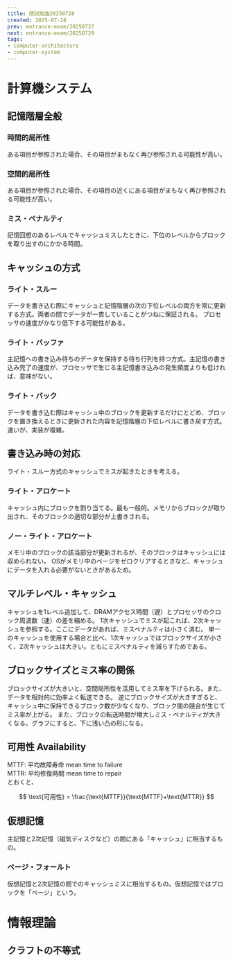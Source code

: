 ```yaml
---
title: 院試勉強20250728
created: 2025-07-28
prev: entrance-exam/20250727
next: entrance-exam/20250729
tags:
- computer-architecture
- computer-system
---
```


# 計算機システム

## 記憶階層全般

### 時間的局所性

ある項目が参照された場合、その項目がまもなく再び参照される可能性が高い。

### 空間的局所性

ある項目が参照された場合、その項目の近くにある項目がまもなく再び参照される可能性が高い。

### ミス・ペナルティ

記憶回想のあるレベルでキャッシュミスしたときに、下位のレベルからブロックを取り出すのにかかる時間。

## キャッシュの方式

### ライト・スルー

データを書き込む際にキャッシュと記憶階層の次の下位レベルの両方を常に更新する方式。両者の間でデータが一貫していることがつねに保証される。
プロセッサの速度がかなり低下する可能性がある。

### ライト・バッファ

主記憶への書き込み待ちのデータを保持する待ち行列を持つ方式。主記憶の書き込み完了の速度が、プロセッサで生じる主記憶書き込みの発生頻度よりも低ければ、意味がない。

### ライト・バック

データを書き込む際はキャッシュ中のブロックを更新するだけにとどめ、ブロックを置き換えるときに更新された内容を記憶階層の下位レベルに書き戻す方式。
速いが、実装が複雑。

## 書き込み時の対応

ライト・スルー方式のキャッシュでミスが起きたときを考える。

### ライト・アロケート

キャッシュ内にブロックを割り当てる。最も一般的。メモリからブロックが取り出され、そのブロックの適切な部分が上書きされる。

### ノー・ライト・アロケート

メモリ中のブロックの該当部分が更新されるが、そのブロックはキャッシュには収められない。
OSがメモリ中のページをゼロクリアするときなど、キャッシュにデータを入れる必要がないときがあるため。

## マルチレベル・キャッシュ

キャッシュを1レベル追加して、DRAMアクセス時間（遅）とプロセッサのクロック周波数（速）の差を縮める。
1次キャッシュでミスが起これば、2次キャッシュを参照する。ここにデータがあれば、ミスペナルティは小さく済む。
単一のキャッシュを使用する場合と比べ、1次キャッシュではブロックサイズが小さく、2次キャッシュは大きい。ともにミスペナルティを減らすためである。

## ブロックサイズとミス率の関係

ブロックサイズが大きいと、空間局所性を活用してミス率を下げられる。また、データを相対的に効率よく転送できる。
逆にブロックサイズが大きすぎると、キャッシュ中に保持できるブロック数が少なくなり、ブロック間の競合が生じてミス率が上がる。
また、ブロックの転送時間が増大しミス・ペナルティが大きくなる。グラフにすると、下に浅い凸の形になる。

## 可用性 Availability

MTTF: 平均故障寿命 mean time to failure<br />
MTTR: 平均修復時間 mean time to repair <br />
とおくと、

$$
\text{可用性} = \frac{\text{MTTF}}{\text{MTTF}+\text{MTTR}}
$$

## 仮想記憶

主記憶と2次記憶（磁気ディスクなど）の間にある「キャッシュ」に相当するもの。

### ページ・フォールト

仮想記憶と2次記憶の間でのキャッシュミスに相当するもの。仮想記憶ではブロックを「ページ」という。

# 情報理論

## クラフトの不等式
